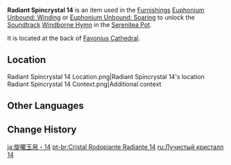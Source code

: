 {{Item Infobox
|id           = 141014
|image        = Item Radiant Spincrystal.png
|type         = Adventure Items
|group        = Radiant Spincrystals
|group2       = Mondstadt Spincrystals
|quality      = 4
|invCategory  = Precious Items
|description  = This wondrous crystal contains a certain rhythm, like something beautiful woven from delicate silk. These items can be found throughout the mainland or from merchants who collect curios. The tune held within this crystal can be revivified in your [[Serenitea Pot]] using either "[[Euphonium Unbound: Winding]]" or "[[Euphonium Unbound: Soaring]]." The tune contained within this [[Radiant Spincrystal]] is "[[Windborne Hymn]]."
|source1      = [[Favonius Cathedral]]
|track        = Windborne Hymn
}}
'''Radiant Spincrystal 14''' is an item used in the [[Furnishings]] [[Euphonium Unbound: Winding]] or [[Euphonium Unbound: Soaring]] to unlock the [[Soundtrack]] [[Windborne Hymn]] in the [[Serenitea Pot]].

It is located at the back of [[Favonius Cathedral]].

==Location==
<gallery>
Radiant Spincrystal 14 Location.png|Radiant Spincrystal 14's location
Radiant Spincrystal 14 Context.png|Additional context
</gallery>

==Other Languages==
{{Other Languages
|default_hidden = 1
|en      = Radiant Spincrystal 14
|zhs     = 旋曜玉帛・其十四
|zhs_rm  = Xuán Yào Yùbó - Qí Shísì
|zht     = 旋曜玉帛・其十四
|zht_rm  = Xuán Yào Yùbó - Qí Shísì
|ja      = 旋曜玉帛・14
|ja_rm   = Sen'you Gyokuhaku - Juuyon{{Assumed}}
|ko      = 빛나는 결정・14
|ko_rm   = Binnaneun Gyeoljeong - Sipssa
|es      = Girocristal radiante (14)
|fr      = Gyrocristal radiant 14
|ru      = Лучистый кристалл {{tt|14|четырнадцать}}
|th      = Radiant Spincrystal 14
|vi      = Ngọc Thạch Âm Vang 14
|de      = Strahlender Drehkristall XIV
|id      = Radiant Spincrystal 14
|pt      = Cristal Rodopiante Radiante 14
|tr      = Parlak Burgu Kristal 14
|it      = Voltacristallo radioso 14
}}

==Change History==
{{Change History|2.6}}

[[ja:旋曜玉帛・14]]
[[pt-br:Cristal Rodopiante Radiante 14]]
[[ru:Лучистый кристалл 14]]